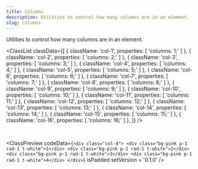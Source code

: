 ```yaml
---
title: Columns
description: Utilities to control how many columns are in an element.
slug: columns
---
```



Utilities to control how many columns are in an element.

<ClassList
  classData={[
    {
      className: 'col-1',
      properties: [
        'columns: 1;'
      ]
    },
    {
      className: 'col-2',
      properties: [
        'columns: 2;'
      ]
    },
    {
      className: 'col-3',
      properties: [
        'columns: 3;'
      ]
    },
    {
      className: 'col-4',
      properties: [
        'columns: 4;'
      ]
    },
    {
      className: 'col-5',
      properties: [
        'columns: 5;'
      ]
    },
    {
      className: 'col-6',
      properties: [
        'columns: 6;'
      ]
    },
    {
      className: 'col-7',
      properties: [
        'columns: 7;'
      ]
    },
    {
      className: 'col-8',
      properties: [
        'columns: 8;'
      ]
    },
    {
      className: 'col-9',
      properties: [
        'columns: 9;'
      ]
    },
    {
      className: 'col-10',
      properties: [
        'columns: 10;'
      ]
    },
    {
      className: 'col-11',
      properties: [
        'columns: 11;'
      ]
    },
    {
      className: 'col-12',
      properties: [
        'columns: 12;'
      ]
    },
    {
      className: 'col-13',
      properties: [
        'columns: 13;'
      ]
    },
    {
      className: 'col-14',
      properties: [
        'columns: 14;'
      ]
    },
    {
      className: 'col-15',
      properties: [
        'columns: 15;'
      ]
    },
    {
      className: 'col-16',
      properties: [
        'columns: 16;'
      ]
    },
  ]}
/>

<br />

<ClassPreview
  codeData={`<div class="col-4">
      <div class="bg-pink p-1 rad-1 t-white">1</div>
      <div class="bg-pink p-1 rad-1 t-white">2</div>
      <div class="bg-pink p-1 rad-1 t-white">3</div>
      <div class="bg-pink p-1 rad-1 t-white">4</div>
    </div>`}
  isPadded
  setVersion = '0.1.0'
/>